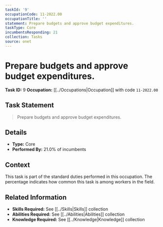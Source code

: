 ```yaml
---
taskId: '9'
occupationCode: 11-2022.00
occupationTitle: ''
statement: Prepare budgets and approve budget expenditures.
taskType: Core
incumbentsResponding: 21
collection: Tasks
source: onet
---
```

# Prepare budgets and approve budget expenditures.

**Task ID:** 9
**Occupation:** [[../Occupations|Occupation]] with code `11-2022.00`

## Task Statement

> Prepare budgets and approve budget expenditures.

## Details

- **Type:** Core
- **Performed By:** 21.0% of incumbents

## Context

This task is part of the standard duties performed in this occupation. The percentage indicates how common this task is among workers in the field.

## Related Information

- **Skills Required:** See [[../Skills|Skills]] collection
- **Abilities Required:** See [[../Abilities|Abilities]] collection
- **Knowledge Required:** See [[../Knowledge|Knowledge]] collection
